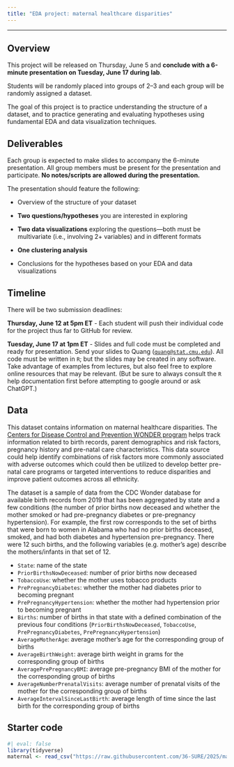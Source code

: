 ```yaml
---
title: "EDA project: maternal healthcare disparities"
---
```


---

## Overview

This project will be released on Thursday, June 5 and **conclude with a 6-minute presentation on Tuesday, June 17 during lab**.

Students will be randomly placed into groups of 2--3 and each group will be randomly assigned a dataset.

The goal of this project is to practice understanding the structure of a dataset, and to practice generating and evaluating hypotheses using fundamental EDA and data visualization techniques.

## Deliverables

Each group is expected to make slides to accompany the 6-minute presentation. All group members must be present for the presentation and participate. **No notes/scripts are allowed during the presentation.**

The presentation should feature the following:

* Overview of the structure of your dataset

* **Two questions/hypotheses** you are interested in exploring

* **Two data visualizations** exploring the questions---both must be multivariate (i.e., involving 2+ variables) and in different formats

* **One clustering analysis**

* Conclusions for the hypotheses based on your EDA and data visualizations

## Timeline

There will be two submission deadlines:

**Thursday, June 12 at 5pm ET** - Each student will push their individual code for the project thus far to GitHub for review.

**Tuesday, June 17 at 1pm ET** - Slides and full code must be completed and ready for presentation. Send your slides to Quang ([`quang@stat.cmu.edu`](mailto:quang@stat.cmu.edu)). All code must be written in `R`; but the slides may be created in any software. Take advantage of examples from lectures, but also feel free to explore online resources that may be relevant. (But be sure to always consult the `R` help documentation first before attempting to google around or ask ChatGPT.)

## Data

This dataset contains information on maternal healthcare disparities. The [Centers for Disease Control and Prevention WONDER program](https://wonder.cdc.gov/) helps track information related to birth records, parent demographics and risk factors, pregnancy history and pre-natal care characteristics. This data source could help identify combinations of risk factors more commonly associated with adverse outcomes which could then be utilized to develop better pre-natal care programs or targeted interventions to reduce disparities and improve patient outcomes across all ethnicity.

The dataset is a sample of data from the CDC Wonder database for available birth records from 2019 that has been aggregated by state and a few conditions (the number of prior births now deceased and whether the mother smoked or had pre-pregnancy diabetes or pre-pregnancy hypertension). For example, the first row corresponds to the set of births that were born to women in Alabama who had no prior births deceased, smoked, and had both diabetes and hypertension pre-pregnancy. There were 12 such births, and the following variables (e.g. mother's age) describe the mothers/infants in that set of 12.

* `State`: name of the state
* `PriorBirthsNowDeceased`: number of prior births now deceased
* `TobaccoUse`: whether the mother uses tobacco products
* `PrePregnancyDiabetes`: whether the mother had diabetes prior to becoming pregnant
* `PrePregnancyHypertension`: whether the mother had hypertension prior to becoming pregnant
* `Births`: number of births in that state with a defined combination of the previous four conditions (`PriorBirthsNowDeceased`, `TobaccoUse`, `PrePregnancyDiabetes`, `PrePregnancyHypertension`)
* `AverageMotherAge`: average mother's age for the corresponding group of births
* `AverageBirthWeight`: average birth weight in grams for the corresponding group of births
* `AveragePrePregnancyBMI`: average pre-pregnancy BMI of the mother for the corresponding group of births
* `AverageNumberPrenatalVisits`: average number of prenatal visits of the mother for the corresponding group of births
* `AverageIntervalSinceLastBirth`: average length of time since the last birth for the corresponding group of births

## Starter code

```r
#| eval: false
library(tidyverse)
maternal <- read_csv("https://raw.githubusercontent.com/36-SURE/2025/main/data/maternal.csv")
```
